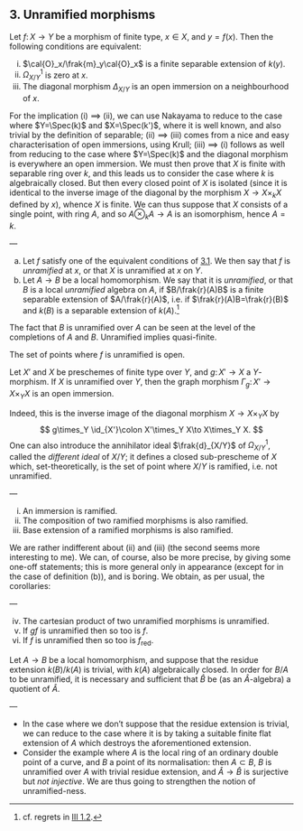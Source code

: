 ## 3. Unramified morphisms {#I.3}

::: {.itenv #I.3.1 title="Proposition 3.1"}
Let $f\colon X\to Y$ be a morphism of finite type, $x\in X$, and $y=f(x)$.
Then the following conditions are equivalent:

i. $\cal{O}_x/\frak{m}_y\cal{O}_x$ is a finite separable extension of $k(y)$.
ii. $\Omega_{X/Y}^1$ is zero at $x$.
iii. The diagonal morphism $\Delta_{X/Y}$ is an open immersion on a neighbourhood of $x$.
:::

::: {.proof}
For the implication (i) $\implies$ (ii), we can use Nakayama to reduce to the case where $Y=\Spec(k)$ and $X=\Spec(k')$, where it is well known, and also trivial by the definition of separable;
(ii) $\implies$ (iii) comes from a nice and easy characterisation of open immersions, using Krull;
(iii) $\implies$ (i) follows as well from reducing to the case where $Y=\Spec(k)$ and the diagonal morphism is everywhere an open immersion.
We must then prove that $X$ is finite with separable ring over $k$, and this leads us to consider the case where $k$ is algebraically closed.
But then every closed point of $X$ is isolated (since it is identical to the inverse image of the diagonal by the morphism $X\to X\times_k X$ defined by $x$), whence $X$ is finite.
We can thus suppose that $X$ consists of a single point, with ring $A$, and so $A\otimes_k A\to A$ is an isomorphism, hence $A=k$.
:::

::: {.rmenv #I.3.2 title="Definition 3.2"}
—

a. Let $f$ satisfy one of the equivalent conditions of [3.1](#I.3.1).
  We then say that $f$ is _unramified_ at $x$, or that $X$ is unramified at $x$ on $Y$.
b. Let $A\to B$ be a local homomorphism.
  We say that it is _unramified_, or that $B$ is a local _unramified_ algebra on $A$, if $B/\frak{r}(A)B$ is a finite separable extension of $A/\frak{r}(A)$, i.e. if $\frak{r}(A)B=\frak{r}(B)$ and $k(B)$ is a separable extension of $k(A)$.^[cf. regrets in [III 1.2](#III.1.2).]
:::

\oldpage{3}

::: {.rmenv title="Remarks"}
The fact that $B$ is unramified over $A$ can be seen at the level of the completions of $A$ and $B$.
Unramified implies quasi-finite.
:::

::: {.itenv #I.3.3 title="Corollary 3.3"}
The set of points where $f$ is unramified is open.
:::

::: {.itenv #I.3.4 title="Corollary 3.4"}
Let $X'$ and $X$ be preschemes of finite type over $Y$, and $g\colon X'\to X$ a $Y$-morphism.
If $X$ is unramified over $Y$, then the graph morphism $\Gamma_g\colon X'\to X\times_Y X$ is an open immersion.
:::

Indeed, this is the inverse image of the diagonal morphism $X\to X\times_Y X$ by
$$
  g\times_Y \id_{X'}\colon X'\times_Y X\to X\times_Y X.
$$
One can also introduce the annihilator ideal $\frak{d}_{X/Y}$ of $\Omega_{X/Y}^1$, called the _different ideal_ of $X/Y$;
it defines a closed sub-prescheme of $X$ which, set-theoretically, is the set of point where $X/Y$ is ramified, i.e. not unramified.

::: {.itenv #I.3.5 title="Proposition 3.5"}
—

i. An immersion is ramified.
ii. The composition of two ramified morphisms is also ramified.
iii. Base extension of a ramified morphisms is also ramified.
:::

We are rather indifferent about (ii) and (iii) (the second seems more interesting to me).
We can, of course, also be more precise, by giving some one-off statements;
this is more general only in appearance (except for in the case of definition (b)), and is boring.
We obtain, as per usual, the corollaries:

::: {.itenv #I.3.6 title="Corollary 3.6"}
—

iv. The cartesian product of two unramified morphisms is unramified.
v. If $gf$ is unramified then so too is $f$.
vi. If $f$ is unramified then so too is $f_\text{red}$.
:::

::: {.itenv #I.3.7 title="Proposition 3.7"}
Let $A\to B$ be a local homomorphism, and suppose that the residue extension $k(B)/k(A)$ is trivial, with $k(A)$ algebraically closed.
In order for $B/A$ to be unramified, it is necessary and sufficient that $\hat{B}$ be (as an $\hat{A}$-algebra) a quotient of $\hat{A}$.
:::

::: {.rmenv title="Remarks"}
—

- In the case where we don't suppose that the residue extension is trivial, we can reduce to the case where it is by taking a suitable finite flat extension of $A$ which destroys the aforementioned extension.
- Consider the example where $A$ is the local ring of an ordinary double point of a curve, and $B$ a point of its normalisation:
    then $A\subset B$, $B$ is unramified over $A$ with trivial residue extension, and $\hat{A}\to\hat{B}$ is surjective but _not injective_.
    We are thus going to strengthen the notion of unramified-ness.
:::

\oldpage{4}
